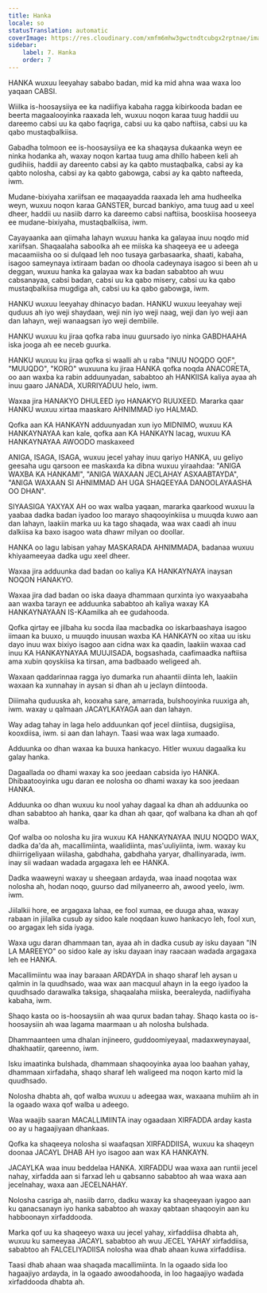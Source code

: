 ```yaml
---
title: Hanka
locale: so
statusTranslation: automatic
coverImage: https://res.cloudinary.com/xmfm6mhw3gwctndtcubgx2rptnae/image/upload/v1740337243/small_cover_educacion_fundamental_a051170f1c.webp
sidebar:
    label: 7. Hanka
    order: 7
---
```

HANKA wuxuu leeyahay sababo badan, mid ka mid ahna waa waxa loo yaqaan CABSI.

Wiilka is-hoosaysiiya ee ka nadiifiya kabaha ragga kibirkooda badan ee beerta magaalooyinka raaxada leh, wuxuu noqon karaa tuug haddii uu dareemo cabsi uu ka qabo faqriga, cabsi uu ka qabo naftiisa, cabsi uu ka qabo mustaqbalkiisa.

Gabadha tolmoon ee is-hoosaysiiya ee ka shaqaysa dukaanka weyn ee ninka hodanka ah, waxay noqon kartaa tuug ama dhillo habeen keli ah gudihiis, haddii ay dareento cabsi ay ka qabto mustaqbalka, cabsi ay ka qabto nolosha, cabsi ay ka qabto gabowga, cabsi ay ka qabto nafteeda, iwm.

Mudane-bixiyaha xariifsan ee maqaayadda raaxada leh ama hudheelka weyn, wuxuu noqon karaa GANSTER, burcad bankiyo, ama tuug aad u xeel dheer, haddii uu nasiib darro ka dareemo cabsi naftiisa, booskiisa hooseeya ee mudane-bixiyaha, mustaqbalkiisa, iwm.

Cayayaanka aan qiimaha lahayn wuxuu hanka ka galayaa inuu noqdo mid xariifsan. Shaqaalaha saboolka ah ee miiska ka shaqeeya ee u adeega macaamiisha oo si dulqaad leh noo tusaya garbasaarka, shaati, kabaha, isagoo sameynaya ixtiraam badan oo dhoola cadeynaya isagoo si been ah u deggan, wuxuu hanka ka galayaa wax ka badan sababtoo ah wuu cabsanayaa, cabsi badan, cabsi uu ka qabo misery, cabsi uu ka qabo mustaqbalkiisa mugdiga ah, cabsi uu ka qabo gabowga, iwm.

HANKU wuxuu leeyahay dhinacyo badan. HANKU wuxuu leeyahay weji quduus ah iyo weji shaydaan, weji nin iyo weji naag, weji dan iyo weji aan dan lahayn, weji wanaagsan iyo weji dembiile.

HANKU wuxuu ku jiraa qofka raba inuu guursado iyo ninka GABDHAAHA iska jooga ah ee neceb guurka.

HANKU wuxuu ku jiraa qofka si waalli ah u raba "INUU NOQDO QOF", "MUUQDO", "KORO" wuxuuna ku jiraa HANKA qofka noqda ANACORETA, oo aan waxba ka rabin adduunyadan, sababtoo ah HANKIISA kaliya ayaa ah inuu gaaro JANADA, XURRIYADUU helo, iwm.

Waxaa jira HANAKYO DHULEED iyo HANAKYO RUUXEED. Mararka qaar HANKU wuxuu xirtaa maaskaro AHNIMMAD iyo HALMAD.

Qofka aan KA HANKAYN adduunyadan xun iyo MIDNIMO, wuxuu KA HANKAYNAYAA kan kale, qofka aan KA HANKAYN lacag, wuxuu KA HANKAYNAYAA AWOODO maskaxeed

ANIGA, ISAGA, ISAGA, wuxuu jecel yahay inuu qariyo HANKA, uu geliyo geesaha ugu qarsoon ee maskaxda ka dibna wuxuu yiraahdaa: "ANIGA WAXBA KA HANKAMI", "ANIGA WAXAAN JECLAHAY ASXAABTAYDA", "ANIGA WAXAAN SI AHNIMMAD AH UGA SHAQEEYAA DANOOLAYAASHA OO DHAN".

SIYAASIGA YAXYAX AH oo wax walba yaqaan, mararka qaarkood wuxuu la yaabaa dadka badan iyadoo loo marayo shaqooyinkiisa u muuqda kuwo aan dan lahayn, laakiin marka uu ka tago shaqada, waa wax caadi ah inuu dalkiisa ka baxo isagoo wata dhawr milyan oo doollar.

HANKA oo lagu labisan yahay MASKARADA AHNIMMADA, badanaa wuxuu khiyaameeyaa dadka ugu xeel dheer.

Waxaa jira adduunka dad badan oo kaliya KA HANKAYNAYA inaysan NOQON HANAKYO.

Waxaa jira dad badan oo iska daaya dhammaan qurxinta iyo waxyaabaha aan waxba tarayn ee adduunka sababtoo ah kaliya waxay KA HANKAYNAYAAN IS-KAamilka ah ee gudahooda.

Qofka qirtay ee jilbaha ku socda ilaa macbadka oo iskarbaashaya isagoo iimaan ka buuxo, u muuqdo inuusan waxba KA HANKAYN oo xitaa uu isku dayo inuu wax bixiyo isagoo aan cidna wax ka qaadin, laakiin waxaa cad inuu KA HANKAYNAYAA MUUJISADA, bogsashada, caafimaadka naftiisa ama xubin qoyskiisa ka tirsan, ama badbaado weligeed ah.

Waxaan qaddarinnaa ragga iyo dumarka run ahaantii diinta leh, laakiin waxaan ka xunnahay in aysan si dhan ah u jeclayn diintooda.

Diiimaha quduuska ah, kooxaha sare, amarrada, bulshooyinka ruuxiga ah, iwm. waxay u qalmaan JACAYLKAYAGA aan dan lahayn.

Way adag tahay in laga helo adduunkan qof jecel diintiisa, dugsigiisa, kooxdiisa, iwm. si aan dan lahayn. Taasi waa wax laga xumaado.

Adduunka oo dhan waxaa ka buuxa hankacyo. Hitler wuxuu dagaalka ku galay hanka.

Dagaallada oo dhami waxay ka soo jeedaan cabsida iyo HANKA. Dhibaatooyinka ugu daran ee nolosha oo dhami waxay ka soo jeedaan HANKA.

Adduunka oo dhan wuxuu ku nool yahay dagaal ka dhan ah adduunka oo dhan sababtoo ah hanka, qaar ka dhan ah qaar, qof walbana ka dhan ah qof walba.

Qof walba oo nolosha ku jira wuxuu KA HANKAYNAYAA INUU NOQDO WAX, dadka da'da ah, macallimiinta, waalidiinta, mas'uuliyiinta, iwm. waxay ku dhiirrigeliyaan wiilasha, gabdhaha, gabdhaha yaryar, dhallinyarada, iwm. inay sii wadaan wadada argagaxa leh ee HANKA.

Dadka waaweyni waxay u sheegaan ardayda, waa inaad noqotaa wax nolosha ah, hodan noqo, guurso dad milyaneerro ah, awood yeelo, iwm. iwm.

Jiilalkii hore, ee argagaxa lahaa, ee fool xumaa, ee duuga ahaa, waxay rabaan in jiilalka cusub ay sidoo kale noqdaan kuwo hankacyo leh, fool xun, oo argagax leh sida iyaga.

Waxa ugu daran dhammaan tan, ayaa ah in dadka cusub ay isku dayaan "IN LA MAREEYO" oo sidoo kale ay isku dayaan inay raacaan wadada argagaxa leh ee HANKA.

Macallimiintu waa inay baraaan ARDAYDA in shaqo sharaf leh aysan u qalmin in la quudhsado, waa wax aan macquul ahayn in la eego iyadoo la quudhsado darawalka taksiga, shaqaalaha miiska, beeraleyda, nadiifiyaha kabaha, iwm.

Shaqo kasta oo is-hoosaysiin ah waa qurux badan tahay. Shaqo kasta oo is-hoosaysiin ah waa lagama maarmaan u ah nolosha bulshada.

Dhammaanteen uma dhalan injineero, guddoomiyeyaal, madaxweynayaal, dhakhaatiir, qareenno, iwm.

Isku imaatinka bulshada, dhammaan shaqooyinka ayaa loo baahan yahay, dhammaan xirfadaha, shaqo sharaf leh waligeed ma noqon karto mid la quudhsado.

Nolosha dhabta ah, qof walba wuxuu u adeegaa wax, waxaana muhiim ah in la ogaado waxa qof walba u adeego.

Waa waajib saaran MACALLIMIINTA inay ogaadaan XIRFADDA arday kasta oo ay u hagaajiyaan dhankaas.

Qofka ka shaqeeya nolosha si waafaqsan XIRFADDIISA, wuxuu ka shaqeyn doonaa JACAYL DHAB AH iyo isagoo aan wax KA HANKAYN.

JACAYLKA waa inuu beddelaa HANKA. XIRFADDU waa waxa aan runtii jecel nahay, xirfadda aan si farxad leh u qabsanno sababtoo ah waa waxa aan jecelnahay, waxa aan JECELNAHAY.

Nolosha casriga ah, nasiib darro, dadku waxay ka shaqeeyaan iyagoo aan ku qanacsanayn iyo hanka sababtoo ah waxay qabtaan shaqooyin aan ku habboonayn xirfaddooda.

Marka qof uu ka shaqeeyo waxa uu jecel yahay, xirfaddiisa dhabta ah, wuxuu ku sameeyaa JACAYL sababtoo ah wuu JECEL YAHAY xirfaddiisa, sababtoo ah FALCELIYADIISA nolosha waa dhab ahaan kuwa xirfaddiisa.

Taasi dhab ahaan waa shaqada macallimiinta. In la ogaado sida loo hagaajiyo ardayda, in la ogaado awoodahooda, in loo hagaajiyo wadada xirfaddooda dhabta ah.

